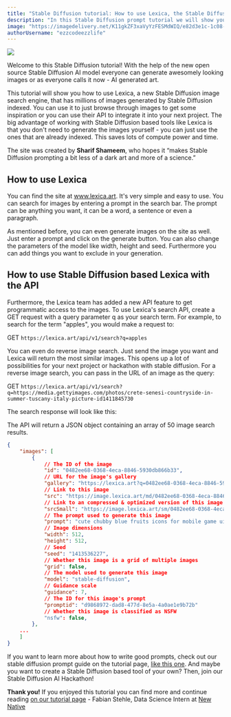 ```yaml
---
title: "Stable Diffusion tutorial: How to use Lexica, the Stable Diffusion AI art image search engine"
description: "In this Stable Diffusion prompt tutorial we will show you how to use Stable Diffusion and how you can use their API for your next project."
image: "https://imagedelivery.net/K11gkZF3xaVyYzFESMdWIQ/e82d3e1c-1c08-4e07-4d22-5b3a37841b00/full"
authorUsername: "ezzcodeezzlife"
---
```


<Img src="https://storage.googleapis.com/lablab-static-eu/images/tutorials/kermit.JPG" />

Welcome to this Stable Diffusion tutorial! With the help of the new open source Stable Diffusion AI model everyone can generate awesomely looking images or as everyone calls it now - AI generated art.

This tutorial will show you how to use Lexica, a new Stable Diffusion image search engine, that has millions of images generated by Stable Diffusion indexed. You can use it to just browse through images to get some inspiration or you can use their API to integrate it into your next project. The big advantage of working with Stable Diffusion based tools like Lexica is that you don't need to generate the images yourself - you can just use the ones that are already indexed. This saves lots of compute power and time.

The site was created by **Sharif Shameem**, who hopes it “makes Stable Diffusion prompting a bit less of a dark art and more of a science.”

## How to use Lexica

You can find the site at www.lexica.art. It's very simple and easy to use. You can search for images by entering a prompt in the search bar. The prompt can be anything you want, it can be a word, a sentence or even a paragraph.

As mentioned before, you can even generate images on the site as well. Just enter a prompt and click on the generate button. You can also change the parameters of the model like width, height and seed. Furthermore you can add things you want to exclude in your generation.

## How to use Stable Diffusion based Lexica with the API

Furthermore, the Lexica team has added a new API feature to get programmatic access to the images. To use Lexica's search API, create a GET request with a query parameter q as your search term. For example, to search for the term "apples", you would make a request to:

GET `https://lexica.art/api/v1/search?q=apples`

You can even do reverse image search. Just send the image you want and Lexica will return the most similar images. This opens up a lot of possibilities for your next project or hackathon with stable diffusion. For a reverse image search, you can pass in the URL of an image as the query:

GET `https://lexica.art/api/v1/search?q=https://media.gettyimages.com/photos/crete-senesi-countryside-in-summer-tuscany-italy-picture-id1411845730`

The search response will look like this: 

The API will return a JSON object containing an array of 50 image search results.

```json
{
    "images": [
        {
            // The ID of the image
            "id": "0482ee68-0368-4eca-8846-5930db866b33",
            // URL for the image's gallery
            "gallery": "https://lexica.art?q=0482ee68-0368-4eca-8846-5930db866b33",
            // Link to this image
            "src": "https://image.lexica.art/md/0482ee68-0368-4eca-8846-5930db866b33",
            // Link to an compressed & optimized version of this image
            "srcSmall": "https://image.lexica.art/sm/0482ee68-0368-4eca-8846-5930db866b33",
            // The prompt used to generate this image
            "prompt": "cute chubby blue fruits icons for mobile game ui ",
            // Image dimensions
            "width": 512,
            "height": 512,
            // Seed
            "seed": "1413536227",
            // Whether this image is a grid of multiple images
            "grid": false,
            // The model used to generate this image
            "model": "stable-diffusion",
            // Guidance scale
            "guidance": 7,
            // The ID for this image's prompt
            "promptid": "d9868972-dad8-477d-8e5a-4a0ae1e9b72b"
            // Whether this image is classified as NSFW
            "nsfw": false,
        },
    ...
    ]
}
```

If you want to learn more about how to write good prompts, check out our stable diffusion prompt guide on the tutorial page, [like this one](https://lablab.ai/t/stable-diffusion-prompt-engineering). And maybe you want to create a Stable Diffusion based tool of your own? Then, join our Stable Diffusion AI Hackathon!

**Thank you!** 
If you enjoyed this tutorial you can find more and continue reading [on our tutorial page](https://lablab.ai/t/) - Fabian Stehle, Data Science Intern at [New Native](https://newnative.ai/)
